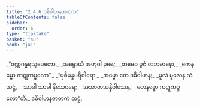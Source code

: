 ```yaml
---
title: "2.4.6 ဒဓိဝါဟနဇာတက"
tableOfContents: false
sidebar:
  order: 6
type: "tipitaka"
basket: "su"
book: "ja1"
---
```



<DynamicBreadcrumb />

<Division number="71" book="ja1" e="ch" v="22" p="48">

<Paragraph number="453" type="verses" book="ja1">
_“ဝဏ္ဏဂန္ဓရသူပေတော,_  
_အမ္ဗောယံ အဟုဝါ ပုရေ;_  
_တမေဝ ပူဇံ လဘမာနော,_  
_ကေနမ္ဗော ကဋုကပ္ဖလော”._  

</Paragraph>

</Division>
<Division number="72" book="ja1" e="ch" v="22" p="48">

<Paragraph number="454" type="verses" book="ja1">
_“ပုစိမန္ဒပရိဝါရော,_  
_အမ္ဗော တေ ဒဓိဝါဟန;_  
_မူလံ မူလေန သံသဋ္ဌံ,_  
_သာခါ သာခါ နိသေဝရေ;_  
_အသာတသန္နိဝါသေန,_  
_တေနမ္ဗော ကဋုကပ္ဖလော”တိ._  


</Paragraph>
</Division>

<Paragraph number="455" type="center" book="ja1">
ဒဓိဝါဟနဇာတကံ ဆဋ္ဌံ.
</Paragraph>